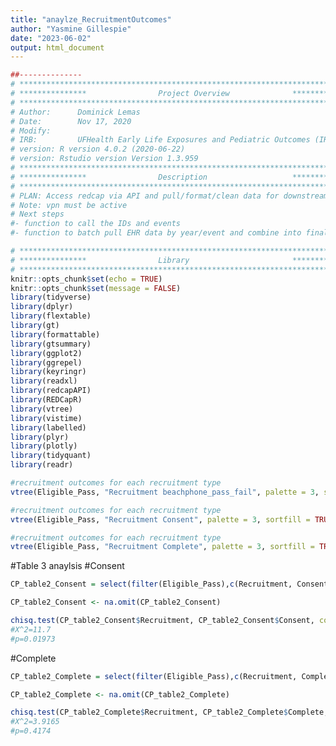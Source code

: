 ---
title: "anaylze_RecruitmentOutcomes"
author: "Yasmine Gillespie"
date: "2023-06-02"
output: html_document
---
```{r, include=FALSE}
##-------------- 
# **************************************************************************** #
# ***************                Project Overview              *************** #
# **************************************************************************** #
# Author:      Dominick Lemas
# Date:        Nov 17, 2020 
# Modify:      
# IRB:         UFHealth Early Life Exposures and Pediatric Outcomes (IRB201601899) 
# version: R version 4.0.2 (2020-06-22)
# version: Rstudio version Version 1.3.959 
# **************************************************************************** #
# ***************                Description                   *************** #
# **************************************************************************** #
# PLAN: Access redcap via API and pull/format/clean data for downstream analysis.
# Note: vpn must be active
# Next steps
#- function to call the IDs and events
#- function to batch pull EHR data by year/event and combine into final dataset. 
```

```{r, message=FALSE,warning=FALSE, echo = FALSE}
# **************************************************************************** #
# ***************                Library                       *************** #
# **************************************************************************** #
knitr::opts_chunk$set(echo = TRUE)
knitr::opts_chunk$set(message = FALSE)
library(tidyverse)
library(dplyr)
library(flextable)
library(gt)
library(formattable)
library(gtsummary)
library(ggplot2)
library(ggrepel)
library(keyringr)
library(readxl)
library(redcapAPI)
library(REDCapR)
library(vtree)
library(vistime)
library(labelled)
library(plyr)
library(plotly)
library(tidyquant)
library(readr)
```

```{r, message=FALSE,warning=FALSE, echo = FALSE}
#recruitment outcomes for each recruitment type
vtree(Eligible_Pass, "Recruitment beachphone_pass_fail", palette = 3, sortfill = TRUE, horiz=FALSE)
```

```{r, message=FALSE,warning=FALSE, echo = FALSE}
#recruitment outcomes for each recruitment type
vtree(Eligible_Pass, "Recruitment Consent", palette = 3, sortfill = TRUE, horiz=FALSE)
```

```{r, message=FALSE,warning=FALSE, echo = FALSE}
#recruitment outcomes for each recruitment type
vtree(Eligible_Pass, "Recruitment Complete", palette = 3, sortfill = TRUE, horiz=FALSE)
```

#Table 3 anaylsis
#Consent
```{r, message=FALSE,warning=FALSE, echo = FALSE}
CP_table2_Consent = select(filter(Eligible_Pass),c(Recruitment, Consent))
```

```{r, message=FALSE,warning=FALSE, echo = FALSE}
CP_table2_Consent <- na.omit(CP_table2_Consent) 
```

```{r, message=FALSE,warning=FALSE, echo = FALSE}
chisq.test(CP_table2_Consent$Recruitment, CP_table2_Consent$Consent, correct=FALSE)
#X^2=11.7
#p=0.01973
```

#Complete
```{r, message=FALSE,warning=FALSE, echo = FALSE}
CP_table2_Complete = select(filter(Eligible_Pass),c(Recruitment, Complete))
```

```{r, message=FALSE,warning=FALSE, echo = FALSE}
CP_table2_Complete <- na.omit(CP_table2_Complete) 
```

```{r, message=FALSE,warning=FALSE, echo = FALSE}
chisq.test(CP_table2_Complete$Recruitment, CP_table2_Complete$Complete, correct=FALSE)
#X^2=3.9165
#p=0.4174
```

